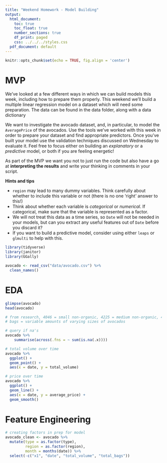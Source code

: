 ```yaml
---
title: "Weekend Homework - Model Building"
output:
  html_document:
    toc: true
    toc_float: true
    number_sections: true
    df_print: paged
    css: ../../../styles.css
  pdf_document: default
---
```


```r
knitr::opts_chunk$set(echo = TRUE, fig.align = 'center')
```

# MVP

We've looked at a few different ways in which we can build models this week, including how to prepare them properly. This weekend we'll build a multiple linear regression model on a dataset which will need some preparation. The data can be found in the data folder, along with a data dictionary

We want to investigate the avocado dataset, and, in particular, to model the `AveragePrice` of the avocados. Use the tools we've worked with this week in order to prepare your dataset and find appropriate predictors. Once you've built your model use the validation techniques discussed on Wednesday to evaluate it. Feel free to focus either on building an *explanatory* or a *predictive* model, or both if you are feeling energetic!

As part of the MVP we want you not to just run the code but also have a go at **interpreting the results** and write your thinking in comments in your script.

**Hints and tips**

* `region` may lead to many dummy variables. Think carefully about whether to include this variable or not (there is no one 'right' answer to this!)
* Think about whether each variable is *categorical* or *numerical*. If categorical, make sure that the variable is represented as a factor.
* We will not treat this data as a time series, so `Date` will not be needed in your models, but can you extract any useful features out of `Date` before you discard it?
* If you want to build a predictive model, consider using either `leaps` or `glmulti` to help with this.

```r
library(tidyverse)
library(janitor)
library(GGally)

avocado <- read_csv("data/avocado.csv") %>% 
  clean_names()
```

# EDA
```r
glimpse(avocado)
head(avocado)

# from research, 4046 = small non-organic, 4225 = medium non-organic, 4770 = large non-organic
# bags = variable amounts of varying sizes of avocados

# query if na's
avocado %>% 
    summarise(across(.fns = ~ sum(is.na(.x))))

# total volume over time
avocado %>% 
  ggplot() +
  geom_point() +
  aes(x = date, y = total_volume)

# price over time
avocado %>%
  ggplot() +
  geom_line() +
  aes(x = date, y = average_price) +
  geom_smooth()
```

# Feature Engineering
```r

# creating factors in prep for model
avocado_clean <- avocado %>% 
  mutate(type = as.factor(type),
         region = as.factor(region),
         month = months(date)) %>% 
  select(-c("x1", "date", "total_volume", "total_bags"))
```


